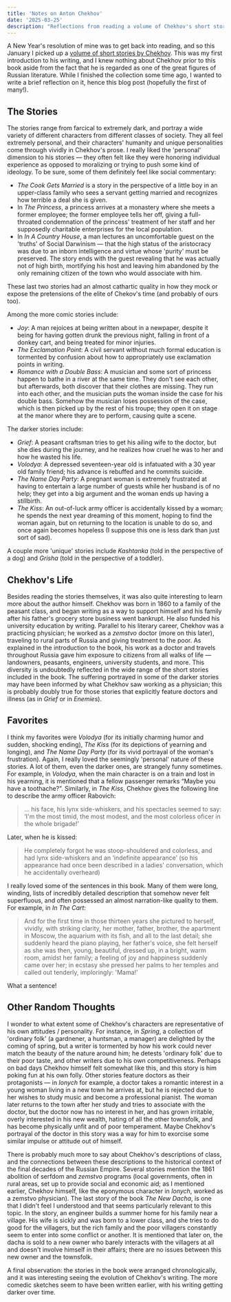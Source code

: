 ```yaml
---
title: 'Notes on Anton Chekhov'
date: '2025-03-25'
description: "Reflections from reading a volume of Chekhov's short stories."
---
```


A New Year's resolution of mine was to get back into reading, and so this January I picked up a [volume of short stories by Chekhov](https://www.amazon.com/Fifty-Two-Stories-Anton-Chekhov/dp/0525520813). This was my first introduction to his writing, and I knew nothing about Chekhov prior to this book aside from the fact that he is regarded as one of the great figures of Russian literature. While I finished the collection some time ago, I wanted to write a brief reflection on it, hence this blog post (hopefully the first of many!).

## The Stories

The stories range from farcical to extremely dark, and portray a wide variety of different characters from different classes of society. They all feel extremely personal, and their characters' humanity and unique personalities come through vividly in Chekhov's prose. I really liked the 'personal' dimension to his stories — they often felt like they were honoring individual experience as opposed to moralizing or trying to push some kind of ideology. To be sure, some of them definitely feel like social commentary:

- _The Cook Gets Married_ is a story in the perspective of a little boy in an upper-class family who sees a servant getting married and recognizes how terrible a deal she is given.
- In _The Princess_, a princess arrives at a monastery where she meets a former employee; the former employee tells her off, giving a full-throated condemnation of the princess' treatment of her staff and her supposedly charitable enterprises for the local population.
- In _In A Country House_, a man lectures an uncomfortable guest on the 'truths' of Social Darwinism — that the high status of the aristocracy was due to an inborn intelligence and virtue whose 'purity' must be preserved. The story ends with the guest revealing that he was actually not of high birth, mortifying his host and leaving him abandoned by the only remaining citizen of the town who would associate with him.

These last two stories had an almost cathartic quality in how they mock or expose the pretensions of the elite of Chekov's time (and probably of ours too).

Among the more comic stories include:

- _Joy_: A man rejoices at being written about in a newpaper, despite it being for having gotten drunk the previous night, falling in front of a donkey cart, and being treated for minor injuries.
- _The Exclamation Point_: A civil servant without much formal education is tormented by confusion about how to appropriately use exclamation points in writing.
- _Romance with a Double Bass_: A musician and some sort of princess happen to bathe in a river at the same time. They don't see each other, but afterwards, both discover that their clothes are missing. They run into each other, and the musician puts the woman inside the case for his double bass. Somehow the musician loses possession of the case, which is then picked up by the rest of his troupe; they open it on stage at the manor where they are to perform, causing quite a scene.

The darker stories include:

- _Grief_: A peasant craftsman tries to get his ailing wife to the doctor, but she dies during the journey, and he realizes how cruel he was to her and how he wasted his life.
- _Volodya_: A depressed seventeen-year old is infatuated with a 30 year old family friend; his advance is rebuffed and he commits suicide.
- _The Name Day Party_: A pregnant woman is extremely frustrated at having to entertain a large number of guests while her husband is of no help; they get into a big argument and the woman ends up having a stillbirth.
- _The Kiss_: An out-of-luck army officer is accidentally kissed by a woman; he spends the next year dreaming of this moment, hoping to find the woman again, but on returning to the location is unable to do so, and once again becomes hopeless (I suppose this one is less dark than just sort of sad).

A couple more 'unique' stories include _Kashtanka_ (told in the perspective of a dog) and _Grisha_ (told in the perspective of a toddler).

## Chekhov's Life

Besides reading the stories themselves, it was also quite interesting to learn more about the author himself. Chekhov was born in 1860 to a family of the peasant class, and began writing as a way to support himself and his family after his father's grocery store business went bankrupt. He also funded his university education by writing. Parallel to his literary career, Chekhov was a practicing physician; he worked as a _zemstvo_ doctor (more on this later), traveling to rural parts of Russia and giving treatment to the poor. As explained in the introduction to the book, his work as a doctor and travels throughout Russia gave him exposure to citizens from all walks of life — landowners, peasants, engineers, university students, and more. This diversity is undoubtedly reflected in the wide range of the short stories included in the book. The suffering portrayed in some of the darker stories may have been informed by what Chekhov saw working as a physician; this is probably doubly true for those stories that explicitly feature doctors and illness (as in _Grief_ or in _Enemies_).

## Favorites

I think my favorites were _Volodya_ (for its initially charming humor and sudden, shocking ending), _The Kiss_ (for its depictions of yearning and longing), and _The Name Day Party_ (for its vivid portrayal of the woman's frustration). Again, I really loved the seemingly 'personal' nature of these stories. A lot of them, even the darker ones, are strangely funny sometimes. For example, in _Volodya_, when the main character is on a train and lost in his yearning, it is mentioned that a fellow passenger remarks “Maybe you have a toothache?”. Similarly, in _The Kiss_, Chekhov gives the following line to describe the army officer Rabovich: 

> ... his face, his lynx side-whiskers, and his spectacles seemed to say: ‘I'm the most timid, the most modest, and the most colorless oficer in the whole brigade!’ 

Later, when he is kissed: 

> He completely forgot he was stoop-shouldered and colorless, and had lynx side-whiskers and an ‘indefinite appearance’ (so his appearance had once been described in a ladies' conversation, which he accidentally overheard)

I really loved some of the sentences in this book. Many of them were long, winding, lists of incredibly detailed description that somehow never felt superfluous, and often possessed an almost narration-like quality to them. For example, in _In The Cart_:

> And for the first time in those thirteen years she pictured to herself, vividly, with striking clarity, her mother, father, brother, the apartment in Moscow, the aquarium with its fish, and all to the last detail; she suddenly heard the piano playing, her father's voice, she felt herself as she was then, young, beautiful, dressed up, in a bright, warm room, amidst her family; a feeling of joy and happiness suddenly came over her; in ecstasy she pressed her palms to her temples and called out tenderly, imploringly: 'Mama!'

What a sentence!

## Other Random Thoughts

I wonder to what extent some of Chekhov's characters are representative of his own attitudes / personality. For instance, in _Spring_, a collection of 'ordinary folk' (a gardnener, a huntsman, a manager) are delighted by the coming of spring, but a writer is tormented by how his work could never match the beauty of the nature around him; he detests 'ordinary folk' due to their poor taste, and other writers due to his own competitiveness. Perhaps on bad days Chekhov himself felt somewhat like this, and this story is him poking fun at his own folly. Other stories feature doctors as their protagonists — in _Ionych_ for example, a doctor takes a romantic interest in a young woman living in a new town he arrives at, but he is rejected due to her wishes to study music and become a professional pianist. The woman later returns to the town after her study and tries to associate with the doctor, but the doctor now has no interest in her, and has grown irritable, overly interested in his new wealth, hating of all the other townsfolk, and has become physically unfit and of poor temperament. Maybe Chekhov's portrayal of the doctor in this story was a way for him to exorcise some similar impulse or attitude out of himself.

There is probably much more to say about Chekhov's descriptions of class, and the connections between these descriptions to the historical context of the final decades of the Russian Empire. Several stories mention the 1861 abolition of serfdom and _zemstvo_ programs (local governments, often in rural areas, set up to provide social and economic aid; as I mentioned earlier, Chekhov himself, like the eponymous character in _Ionych_, worked as a zemstvo physician). The last story of the book _The New Dacha_, is one that I didn't feel I understood and that seems particularly relevant to this topic. In the story, an engineer builds a summer home for his family near a village. His wife is sickly and was born to a lower class, and she tries to do good for the villagers, but the rich family and the poor villagers constantly seem to enter into some conflict or another. It is mentioned that later on, the dacha is sold to a new owner who barely interacts with the villagers at all and doesn't involve himself in their affairs; there are no issues between this new owner and the townsfolk.

A final observation: the stories in the book were arranged chronologically, and it was interesting seeing the evolution of Chekhov's writing. The more comedic sketches seem to have been written earlier, with his writing getting darker over time.
